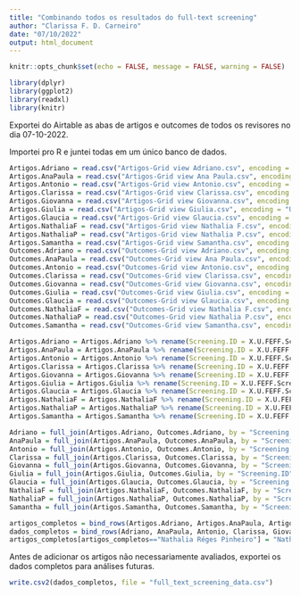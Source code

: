 ```yaml
---
title: "Combinando todos os resultados do full-text screening"
author: "Clarissa F. D. Carneiro"
date: "07/10/2022"
output: html_document
---
```


```r
knitr::opts_chunk$set(echo = FALSE, message = FALSE, warning = FALSE)
```

```r
library(dplyr)
library(ggplot2)
library(readxl)
library(knitr)
```

Exportei do Airtable as abas de artigos e outcomes de todos os revisores no dia 07-10-2022. 

Importei pro R e juntei todas em um único banco de dados.
```r
Artigos.Adriano = read.csv("Artigos-Grid view Adriano.csv", encoding = "UTF-8")
Artigos.AnaPaula = read.csv("Artigos-Grid view Ana Paula.csv", encoding = "UTF-8")
Artigos.Antonio = read.csv("Artigos-Grid view Antonio.csv", encoding = "UTF-8")
Artigos.Clarissa = read.csv("Artigos-Grid view Clarissa.csv", encoding = "UTF-8")
Artigos.Giovanna = read.csv("Artigos-Grid view Giovanna.csv", encoding = "UTF-8")
Artigos.Giulia = read.csv("Artigos-Grid view Giulia.csv", encoding = "UTF-8")
Artigos.Glaucia = read.csv("Artigos-Grid view Glaucia.csv", encoding = "UTF-8")
Artigos.NathaliaF = read.csv("Artigos-Grid view Nathalia F.csv", encoding = "UTF-8")
Artigos.NathaliaP = read.csv("Artigos-Grid view Nathalia P.csv", encoding = "UTF-8")
Artigos.Samantha = read.csv("Artigos-Grid view Samantha.csv", encoding = "UTF-8")
Outcomes.Adriano = read.csv("Outcomes-Grid view Adriano.csv", encoding = "UTF-8")
Outcomes.AnaPaula = read.csv("Outcomes-Grid view Ana Paula.csv", encoding = "UTF-8")
Outcomes.Antonio = read.csv("Outcomes-Grid view Antonio.csv", encoding = "UTF-8")
Outcomes.Clarissa = read.csv("Outcomes-Grid view Clarissa.csv", encoding = "UTF-8")
Outcomes.Giovanna = read.csv("Outcomes-Grid view Giovanna.csv", encoding = "UTF-8")
Outcomes.Giulia = read.csv("Outcomes-Grid view Giulia.csv", encoding = "UTF-8")
Outcomes.Glaucia = read.csv("Outcomes-Grid view Glaucia.csv", encoding = "UTF-8")
Outcomes.NathaliaF = read.csv("Outcomes-Grid view Nathalia F.csv", encoding = "UTF-8")
Outcomes.NathaliaP = read.csv("Outcomes-Grid view Nathalia P.csv", encoding = "UTF-8")
Outcomes.Samantha = read.csv("Outcomes-Grid view Samantha.csv", encoding = "UTF-8")
```
```r
Artigos.Adriano = Artigos.Adriano %>% rename(Screening.ID = X.U.FEFF.Screening.ID)
Artigos.AnaPaula = Artigos.AnaPaula %>% rename(Screening.ID = X.U.FEFF.Screening.ID)
Artigos.Antonio = Artigos.Antonio %>% rename(Screening.ID = X.U.FEFF.Screening.ID)
Artigos.Clarissa = Artigos.Clarissa %>% rename(Screening.ID = X.U.FEFF.Screening.ID)
Artigos.Giovanna = Artigos.Giovanna %>% rename(Screening.ID = X.U.FEFF.Screening.ID)
Artigos.Giulia = Artigos.Giulia %>% rename(Screening.ID = X.U.FEFF.Screening.ID)
Artigos.Glaucia = Artigos.Glaucia %>% rename(Screening.ID = X.U.FEFF.Screening.ID)
Artigos.NathaliaF = Artigos.NathaliaF %>% rename(Screening.ID = X.U.FEFF.Screening.ID)
Artigos.NathaliaP = Artigos.NathaliaP %>% rename(Screening.ID = X.U.FEFF.Screening.ID)
Artigos.Samantha = Artigos.Samantha %>% rename(Screening.ID = X.U.FEFF.Screening.ID)
```
```r
Adriano = full_join(Artigos.Adriano, Outcomes.Adriano, by = "Screening.ID")
AnaPaula = full_join(Artigos.AnaPaula, Outcomes.AnaPaula, by = "Screening.ID")
Antonio = full_join(Artigos.Antonio, Outcomes.Antonio, by = "Screening.ID")
Clarissa = full_join(Artigos.Clarissa, Outcomes.Clarissa, by = "Screening.ID")
Giovanna = full_join(Artigos.Giovanna, Outcomes.Giovanna, by = "Screening.ID")
Giulia = full_join(Artigos.Giulia, Outcomes.Giulia, by = "Screening.ID")
Glaucia = full_join(Artigos.Glaucia, Outcomes.Glaucia, by = "Screening.ID")
NathaliaF = full_join(Artigos.NathaliaF, Outcomes.NathaliaF, by = "Screening.ID")
NathaliaP = full_join(Artigos.NathaliaP, Outcomes.NathaliaP, by = "Screening.ID")
Samantha = full_join(Artigos.Samantha, Outcomes.Samantha, by = "Screening.ID")
```
```r
artigos_completos = bind_rows(Artigos.Adriano, Artigos.AnaPaula, Artigos.Antonio, Artigos.Clarissa, Artigos.Giovanna, Artigos.Giulia, Artigos.Glaucia, Artigos.NathaliaF, Artigos.NathaliaP, Artigos.Samantha)
dados_completos = bind_rows(Adriano, AnaPaula, Antonio, Clarissa, Giovanna, Giulia, Glaucia, NathaliaF, NathaliaP, Samantha)
artigos_completos[artigos_completos=="Nathalia Réges Pinheiro"] = "Nathalia Pinheiro"
```

Antes de adicionar os artigos não necessariamente avaliados, exportei os dados completos para análises futuras.
```r
write.csv2(dados_completos, file = "full_text_screening_data.csv")
```

